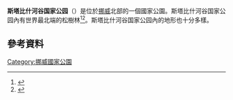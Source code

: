 {{Infobox Protected area 
| name            = 斯塔比什河谷国家公园
| alt_name        = Stabbursdalen nasjonalpark
| iucn_category   = II
| photo           = 
| photo_width     = 
| photo_caption   = 
| location        = {{NOR}}[[波尚厄尔|波尚厄尔]]
| nearest_city    = [[阿尔塔_(挪威)|阿尔塔]]
| coords          = {{coord|69|59|N|24|29|E|region:NO|display=inline,title}}
| area            = {{convert|747|km2}}
| established     = 1970年2月6日
| visitation_num  = 
| visitation_year = 
| governing_body  = 
}}
'''斯塔比什河谷国家公园'''（{{lang-no|Stabbursdalen nasjonalpark}}）是位於[[挪威|挪威]]北部的一個國家公園。斯塔比什河谷国家公园內有世界最北端的松樹林<ref name="snl">{{cite web|url=http://snl.no/Stabbursdalen_nasjonalpark|title=Stabbursdalen nasjonalpark|author=Store norske leksikon|authorlink=Store norske leksikon|language=Norwegian|accessdate=2013-03-28|archive-date=2020-11-21|archive-url=https://web.archive.org/web/20201121202519/https://snl.no/Stabbursdalen_nasjonalpark|dead-url=no}}</ref><ref name=DNM>{{cite paper|url=http://english.dirnat.no/attachment.ap?id=2353|title=Stabbursdalen National Park|format=PDF|publisher=[[挪威自然管理局|挪威自然管理局]]|accessdate=2013-03-28|isbn=9788270729128}}{{dead link|date=2017年12月 |bot=InternetArchiveBot |fix-attempted=yes }}</ref>。斯塔比什河谷国家公园內的地形也十分多樣。
==參考資料==
{{reflist}}
[[Category:挪威國家公園|Category:挪威國家公園]]